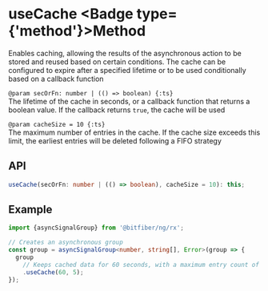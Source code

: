 
# useCache <Badge type={'method'}>Method</Badge>

Enables caching, allowing the results of the asynchronous action
to be stored and reused based on certain conditions. The cache can be configured to expire
after a specified lifetime or to be used conditionally based on a callback function

`@param secOrFn: number | (() => boolean) {:ts}`  
The lifetime of the cache in seconds, or a callback function that returns a boolean value.
If the callback returns `true`, the cache will be used

`@param cacheSize = 10 {:ts}`  
The maximum number of entries in the cache. If the cache size exceeds this limit, the earliest
entries will be deleted following a FIFO strategy

## API

```ts copy
useCache(secOrFn: number | (() => boolean), cacheSize = 10): this;
```

## Example

```ts copy
import {asyncSignalGroup} from '@bitfiber/ng/rx';

// Creates an asynchronous group
const group = asyncSignalGroup<number, string[], Error>(group => {
  group
    // Keeps cached data for 60 seconds, with a maximum entry count of 5
    .useCache(60, 5);
});
```
